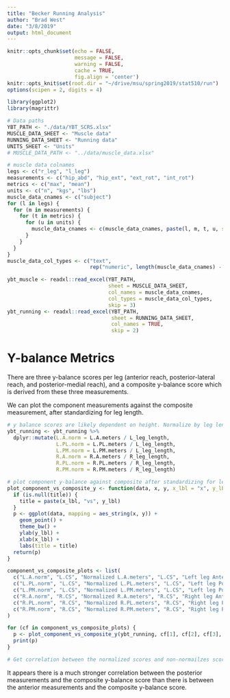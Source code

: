 ```yaml
---
title: "Becker Running Analysis"
author: "Brad West"
date: "3/8/2019"
output: html_document
---
```


```r
knitr::opts_chunk$set(echo = FALSE,
                      message = FALSE,
                      warning = FALSE,
                      cache = TRUE,
                      fig.align = 'center')
knitr::opts_knit$set(root.dir = "~/drive/msu/spring2019/stat510/run")
options(scipen = 2, digits = 4)
```

```r
library(ggplot2)
library(magrittr)
```


```r
# Data paths
YBT_PATH <- "./data/YBT_SCRS.xlsx"
MUSCLE_DATA_SHEET <- "Muscle data"
RUNNING_DATA_SHEET <- "Running data"
UNITS_SHEET <- "Units"
# MUSCLE_DATA_PATH <- "../data/muscle_data.xlsx"

# muscle data colnames
legs <- c("r_leg", "l_leg")
measurements <- c("hip_abd", "hip_ext", "ext_rot", "int_rot")
metrics <- c("max", "mean")
units <- c("n", "kgs", "lbs")
muscle_data_cnames <- c("subject")
for (l in legs) {
  for (m in measurements) {
    for (t in metrics) {
      for (u in units) {
        muscle_data_cnames <- c(muscle_data_cnames, paste(l, m, t, u, sep = "_"))
      }
    }
  }
}
muscle_data_col_types <- c("text", 
                           rep("numeric", length(muscle_data_cnames) - 1))
```

```r
ybt_muscle <- readxl::read_excel(YBT_PATH, 
                                 sheet = MUSCLE_DATA_SHEET, 
                                 col_names = muscle_data_cnames,
                                 col_types = muscle_data_col_types,
                                 skip = 3)
ybt_running <- readxl::read_excel(YBT_PATH,
                                  sheet = RUNNING_DATA_SHEET,
                                  col_names = TRUE,
                                  skip = 2)
```

# Y-balance Metrics

There are three y-balance scores per leg (anterior reach, posterior-lateral reach, and posterior-medial reach), and a composite y-balance score which is derived from these three measurements.

We can plot the component measurements against the composite measurement, after standardizing for leg length.

```r
# y balance scores are likely dependent on height. Normalize by leg length
ybt_running <- ybt_running %>% 
  dplyr::mutate(L.A.norm = L.A.meters / L_leg_length,
                L.PL.norm = L.PL.meters / L_leg_length,
                L.PM.norm = L.PM.meters / L_leg_length,
                R.A.norm = R.A.meters / R_leg_length,
                R.PL.norm = R.PL.meters / R_leg_length,
                R.PM.norm = R.PM.meters / R_leg_length)
```

```r
# plot component y-balance against composite after standardizing for leg length
plot_component_vs_composite_y <- function(data, x, y, x_lbl = "x", y_lbl = "y", title = NULL) {
  if (is.null(title)) {
    title = paste(x_lbl, "vs", y_lbl)
  }
  p <- ggplot(data, mapping = aes_string(x, y)) +
    geom_point() +
    theme_bw() +
    ylab(y_lbl) +
    xlab(x_lbl) +
    labs(title = title)
  return(p)
}

component_vs_composite_plots <- list(
  c("L.A.norm", "L.CS", "Normalized L.A.meters", "L.CS", "Left leg Anterior Reach vs Composite - Normalized"),
  c("L.PL.norm", "L.CS", "Normalized L.PL.meters", "L.CS", "Left leg Posterior-Lateral vs Composite - Normalized"),
  c("L.PM.norm", "L.CS", "Normalized L.PM.meters", "L.CS", "Left leg Posterior-Medial vs Composite - Normalized"),
  c("R.A.norm", "R.CS", "Normalized R.A.meters", "R.CS", "Right leg Anterior Reach vs Composite - Normalized"),
  c("R.PL.norm", "R.CS", "Normalized R.PL.meters", "R.CS", "Right leg Posterior-Lateral vs Composite - Normalized"),
  c("R.PM.norm", "R.CS", "Normalized R.PM.meters", "R.CS", "Right leg Posterior-Medial vs Composite - Normalized")
)

for (cf in component_vs_composite_plots) {
  p <- plot_component_vs_composite_y(ybt_running, cf[1], cf[2], cf[3], cf[4], cf[5])
  print(p)
}
```

```r
# Get correlation between the normalized scores and non-normailzes scores

```


It appears there is a much stronger correlation between the posterior measurements and the composite y-balance score than there is between the anterior measurements and the composite y-balance score.




